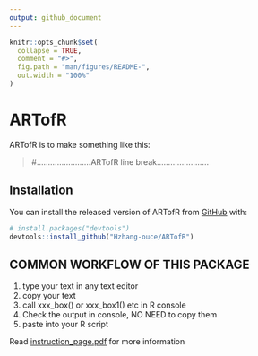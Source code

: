 ```yaml
---
output: github_document
---
```


<!-- README.md is generated from README.Rmd. Please edit that file -->

```r
knitr::opts_chunk$set(
  collapse = TRUE,
  comment = "#>",
  fig.path = "man/figures/README-",
  out.width = "100%"
)
```

# ARTofR

<!-- badges: start -->
<!-- badges: end -->

ARTofR is to make something like this:

>  #........................ARTofR line break.......................


## Installation

You can install the released version of ARTofR from [GitHub](https://github.com/) with:

``` r
# install.packages("devtools")
devtools::install_github("Hzhang-ouce/ARTofR")
```
## COMMON WORKFLOW OF THIS PACKAGE

1. type your text in any text editor
2. copy your text
3. call xxx_box() or xxx_box1() etc in R console
4. Check the output in console, NO NEED to copy them
5. paste into your R script

Read [instruction_page.pdf](https://github.com/Hzhang-ouce/ARTofR/blob/master/instruction_page.pdf) for more information

